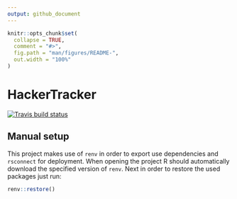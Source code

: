```yaml
---
output: github_document
---
```


<!-- README.md is generated from README.Rmd. Please edit that file -->

```r
knitr::opts_chunk$set(
  collapse = TRUE,
  comment = "#>",
  fig.path = "man/figures/README-",
  out.width = "100%"
)
```

# HackerTracker

<!-- badges: start -->
[![Travis build status](https://travis-ci.com/szymanskir/HackerTracker.svg?branch=master)](https://travis-ci.com/szymanskir/HackerTracker)
<!-- badges: end -->

## Manual setup
This project makes use of `renv` in order to export use dependencies and `rsconnect` for deployment. When opening the project R should automatically download the specified version of `renv`. Next in order to restore the used packages just run:

```r
renv::restore()
```
